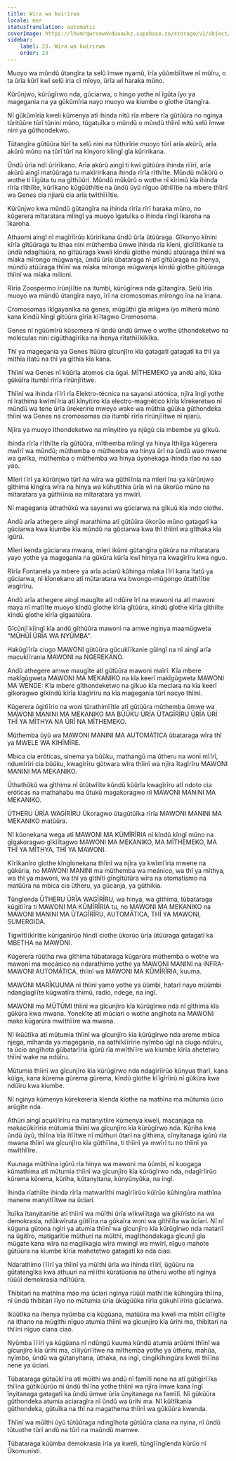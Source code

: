 ```yaml
---
title: Wira wa kwirirwa
locale: mer
statusTranslation: automatic
coverImage: https://lhvmrqwrcowdvduuaukz.supabase.co/storage/v1/object/public/strapi-uploads/small_cover-educacion-fundamental.webp-2d51a7828a2b1309555be27f7e2a61a0.webp
sidebar:
    label: 23. Wira wa kwirirwa
    order: 23
---
```

Muoyo wa mũndũ ũtangĩra ta selũ ĩmwe nyamũ, ĩrĩa yũũmbĩĩtwe nĩ mũĩru, o ta ũrĩa kũrĩ kwĩ selũ iria cĩ mĩoyo, ũrĩa wĩ haraka mũno.

Kũrũnjwo, kũrũgĩrwo nda, gũciarwa, o hingo yothe nĩ ĩgũta ĩyo ya magegania na ya gũkũmĩria nayo muoyo wa kiumbe o gĩothe ũtangĩra.

Nĩ gũkũmĩria kweli kũmenya atĩ ihinda riitũ rĩa mbere rĩa gũtũũra no nginya tũritũũre tũrĩ tũnini mũno, tũgatuĩka o mũndũ o mũndũ thĩinĩ witũ selũ ĩmwe nini ya gũthondekwo.

Tũtangĩra gũtũũra tũrĩ ta selũ nini na tũthirĩrie muoyo tũrĩ arĩa akũrũ, arĩa akũrũ mũno na tũrĩ tũrĩ na kĩnyoro kĩingĩ gĩa kũririkana.

Ũndũ ũrĩa ndĩ ũrĩrĩkano. Arĩa akũrũ aingĩ ti kwĩ gũtũũra ihinda rĩĩrĩ, arĩa akũrũ aingĩ matũũraga tu makĩririkana ihinda rĩrĩa rĩthiĩte. Mũndũ mũkũrũ o wothe ti ĩĩgũta tu na gĩthũũri. Mũndũ mũkũrũ o wothe nĩ kĩrimũ kĩa ihinda rĩrĩa rĩthiĩte, kũrĩkano kũgũũthĩtie na ũndũ ũyũ nĩguo ũthiĩĩtie na mbere thĩinĩ wa Genes cia njiarũ cia arĩa twĩthĩĩĩtie.

Kũrũnjwo kwa mũndũ gũtangĩra na ihinda rĩrĩa rĩrĩ haraka mũno, no kũgerera mĩtaratara mĩingĩ ya muoyo ĩgatuĩka o ihinda rĩngĩ ĩkaroha na ĩkaroha.

Athaomi aingĩ nĩ magĩrĩirũo kũririkana ũndũ ũrĩa ũtũũraga. Gĩkonyo kĩnini kĩrĩa gĩtũũraga tu ithaa nini mũthemba ũmwe ihinda rĩa kĩeni, gĩcĩĩtĩkanie ta ũndũ ndagĩtũũra, no gĩtũũraga kweli kĩndũ gĩothe mũndũ atũũraga thĩinĩ wa mĩaka mĩrongo mũgwanja, ũndũ ũrĩa ũbataraga nĩ atĩ gĩtũũraga na ihenya, mũndũ atũũraga thĩinĩ wa mĩaka mĩrongo mũgwanja kĩndũ gĩothe gĩtũũraga thĩinĩ wa mĩaka milioni.

Rĩrĩa Zoospermo ĩrũnjĩĩtie na itumbĩ, kũrũgĩrwa nda gũtangĩra. Selũ ĩrĩa muoyo wa mũndũ ũtangĩra nayo, ĩrĩ na cromosomas mĩrongo ĩna na ĩnana.

Cromosomas ĩkĩgayanĩka na genes, mũgũthĩ gĩa mĩigwa ĩyo mĩherũ mũno kana kĩndũ kĩngĩ gĩtũũra gĩrĩa kĩĩtagwo Cromosoma.

Genes nĩ ngũũmĩrũ kũsomera nĩ ũndũ ũndũ ũmwe o wothe ũthondeketwo na moléculas nini cigũthagĩrĩka na ihenya rĩtathĩĩkĩkĩka.

Thĩ ya magegania ya Genes ĩtũũra gĩcunjĩro kĩa gatagatĩ gatagatĩ ka thĩ ya mĩthĩa ĩtatũ na thĩ ya gĩthĩa kĩa kana.

Thĩinĩ wa Genes nĩ kũũrĩa atomos cia ũgai. MĨTHEMEKO ya andũ aitũ, ĩũka gũkũĩra itumbĩ rĩrĩa rĩrũnjĩĩtwe.

Thĩinĩ wa ihinda rĩĩrĩ rĩa Elektro-técnica na sayansi atómica, njĩra ĩngĩ yothe nĩ ĩrathima kwĩmĩĩria atĩ kĩnyitiro kĩa electro-magnético kĩrĩa kĩrekeretwo nĩ mũndũ wa tene ũrĩa ũrekeririe mweyo wake wa mũthia gũũka gũthondeka thĩinĩ wa Genes na cromosomas cia itumbĩ rĩrĩa rĩrũnjĩĩtwe nĩ njiarũ.

Njĩra ya muoyo ĩthondeketwo na mĩnyitiro ya njũgũ cia mbembe ya gĩkuũ.

Ihinda rĩrĩa rĩthiĩte rĩa gũtũũra, mĩthemba mĩingĩ ya hinya ĩthiĩga kũgerera mwĩrĩ wa mũndũ; mũthemba o mũthemba wa hinya ũrĩ na ũndũ wao mwene wa gwĩka, mũthemba o mũthemba wa hinya ũyonekaga ihinda rĩao na saa yao.

Mĩeri ĩĩrĩ ya kũrũnjwo tũrĩ na wĩra wa gũthĩĩnia na mĩeri ĩna ya kũrũnjwo gĩthima kĩngĩra wĩra na hinya wa kũhutithia ũrĩa wĩ na ũkorũo mũno na mĩtaratara ya gũthĩĩnia na mĩtaratara ya mwĩrĩ.

Nĩ magegania ũthathũkũ wa sayansi wa gũciarwa na gĩkuũ kĩa indo ciothe.

Andũ arĩa athegere aingĩ marathima atĩ gũtũũra ũkorũo mũno gatagatĩ ka gũciarwa kwa kiumbe kĩa mũndũ na gũciarwa kwa thĩ thĩinĩ wa gĩthaka kĩa igũrũ.

Mĩeri kenda gũciarwa mwana, mĩeri ikũmi gũtangĩra gũkũra na mĩtaratara yayo yothe ya magegania na gũkũra kũrĩa kwĩ hinya na kwagĩrĩru kwa nguo.

Rĩrĩa Fontanela ya mbere ya arĩa aciarũ kũhinga mĩaka ĩĩrĩ kana ĩtatũ ya gũciarwa, nĩ kĩonekano atĩ mũtaratara wa bwongo-mũgongo ũtathĩĩtie wagĩrĩru.

Andũ arĩa athegere aingĩ maugĩte atĩ ndũire ĩrĩ na mawoni na atĩ mawoni maya nĩ matĩĩte muoyo kĩndũ gĩothe kĩrĩa gĩtũũra, kĩndũ gĩothe kĩrĩa gĩthiĩte kĩndũ gĩothe kĩrĩa gĩgaatũũra.

Gĩcũnjĩ kĩingĩ kĩa andũ gĩthũũra mawoni na amwe nginya maamũgweta "MŨHŨĨ ŨRĨA WA NYŨMBA".

Hakũgĩĩrĩa ciugo MAWONI gũtũũra gũcukĩĩkanie gũingĩ na nĩ aingĩ arĩa macukĩĩrania MAWONI na NGEREKANO.

Andũ athegere amwe maugĩte atĩ gũtũũra mawoni maĩrĩ. Kĩa mbere makĩgũgweta MAWONI MA MEKANIKO na kĩa keerĩ makĩgũgweta MAWONI MA WENDE: Kĩa mbere gĩthondeketwo na gĩkuo kĩa meciara na kĩa keerĩ gĩkoragwo gĩkĩndũ kĩrĩa kĩagĩrĩru na kĩa magegania tũrĩ nacyo thĩinĩ.

Kũgerera ũgitĩĩrio na woni tũrathimĩĩtie atĩ gũtũũra mũthemba ũmwe wa MAWONI MANINI MA MEKANIKO MA BŨŨKU ŨRĨA ŨTAGĨRĨRU ŨRĨA ŨRĨ THĨ YA MĨTHYA NA ŨRĨ NA MĨTHEMEKO.

Mũthemba ũyũ wa MAWONI MANINI MA AUTOMÁTICA ũbataraga wĩra thĩ ya MWELE WA KIHĨMĨRE.

Mbica cia eróticas, sinema ya bũũku, mathangũ ma ũtheru na woni mĩĩrĩ, ndumĩrĩri cia bũũku, kwagĩrĩru gũtwara wĩra thĩinĩ wa njĩra ĩtagĩrĩru MAWONI MANINI MA MEKANIKO.

Ũthathũkũ wa gĩthima nĩ ũtũtwĩĩte kũndũ kũũrĩa kwagĩrĩru atĩ ndoto cia eróticas na mathahabu ma ũtukũ magakoragwo nĩ MAWONI MANINI MA MEKANIKO.

ŨTHERU ŨRĨA WAGĨRĨRU Ũkoragwo ũtagũtũĩka rĩrĩa MAWONI MANINI MA MEKANIKO matũũra.

Nĩ kũonekana wega atĩ MAWONI MA KŨMĨRĨRIA nĩ kĩndũ kĩngĩ mũno na gĩgakoragwo gĩkĩĩtagwo MAWONI MA MEKANIKO, MA MĨTHEMEKO, MA THĨ YA MĨTHYA, THĨ YA MAWONI.

Kĩrĩkanĩro gĩothe kĩngĩonekana thĩinĩ wa njĩra ya kwĩmĩĩria mwene na gũkũria, no MAWONI MANINI ma mũthemba wa meánico, wa thĩ ya mĩthya, wa thĩ ya mawoni, wa thĩ ya gĩthĩti gĩngĩtũtũra wĩra na otomatismo na matũũra na mbica cia ũtheru, ya gũcanja, ya gũthikia.

Tũngĩenda ŨTHERU ŨRĨA WAGĨRĨRU, wa hinya, wa gĩthima, tũbataraga kũgitĩĩra ti MAWONI MA KŨMĨRĨRIA tu, no MAWONI MA MEKANIKO na MAWONI MANINI MA ŨTAGĨRĨRU, AUTOMÁTICA, THĨ YA MAWONI, SUMERGIDA.

Tigwĩtĩĩkĩrĩtie kũriganĩrũo hĩndĩ ciothe ũkorũo ũrĩa ũtũũraga gatagatĩ ka MBETHA na MAWONI.

Kũgerera rũũtha rwa gĩthima tũbataraga kũgarũra mũthemba o wothe wa mawoni ma mecánico na ndarathimo yothe ya MAWONI MANINI na INFRA-MAWONI AUTOMÁTICA, thĩinĩ wa MAWONI MA KŨMĨRĨRIA, kuuma.

MAWONI MARĨKUUMA nĩ thĩinĩ yamo yothe ya ũũmbi, hatarĩ nayo mũũmbi ndangĩagĩĩte kũgwatĩra thimũ, radio, ndege, na ingĩ.

MAWONI ma MŨTŨMI thĩinĩ wa gĩcunjĩro kĩa kũrũgĩrwo nda nĩ gĩthima kĩa gũkũra kwa mwana. Yonekĩte atĩ mũciari o wothe angĩhota na MAWONI make kũgarũra mwĩthĩĩre wa mwana.

Nĩ ikũũtĩka atĩ mũtumia thĩinĩ wa gĩcunjĩro kĩa kũrũgĩrwo nda areme mbica njega, mĩhanda ya magegania, na aathĩkĩĩrĩrie nyĩmbo ũgĩ na ciugo ndũĩru, ta ũcio angĩhota gũbatarĩria igũrũ rĩa mwĩthĩĩre wa kiumbe kĩrĩa ahetetwo thĩinĩ wake na ndũĩru.

Mũtumia thĩinĩ wa gĩcunjĩro kĩa kũrũgĩrwo nda ndagĩrĩirũo kũnyua tharĩ, kana kũĩga, kana kũrema gũrema gũrema, kĩndũ gĩothe kĩĩgĩrĩirũ nĩ gũkũra kwa ndũĩru kwa kiumbe.

Nĩ nginya kũmenya kũrekereria kĩenda kĩothe na mathĩna ma mũtumia ũcio arũgĩte nda.

Athũri aingĩ acukĩĩrĩru na matanyitiire kũmenya kweli, macanjaga na makacũkĩrĩria mũtumia thĩinĩ wa gĩcunjĩro kĩa kũrũgĩrwo nda. Kũriha kwa ũndũ ũyũ, thĩĩna ĩrĩa ĩtĩĩtwe nĩ mũthuri ũtarĩ na gĩthima, cĩnyitanaga igũrũ rĩa mwana thĩinĩ wa gĩcunjĩro kĩa gũthĩĩna, ti thĩinĩ ya mwĩrĩ tu no thĩinĩ ya mwĩthĩĩre.

Kuunaga mũthĩna igũrũ rĩa hinya wa mawoni ma ũũmbi, nĩ kuogaga kũmathima atĩ mũtumia thĩinĩ wa gĩcunjĩro kĩa kũrũgĩrwo nda, ndagĩrĩirũo kũrema kũrema, kũriha, kũtanyitana, kũnyũnyũka, na ingĩ.

Ihinda rĩathiĩte ihinda rĩrĩa matwarĩthi magĩrĩirũo kũĩrũo kũhingũra mathĩna manene manyitĩĩtwe na ũciari.

Ĩtuĩka ĩtanyitanĩtie atĩ thĩinĩ wa mũĩthi ũrĩa wĩkwĩĩtaga wa gĩkĩrĩsto na wa demokrasia, ndũkwĩruta gũtĩĩra na gũkaĩra woni wa gĩthĩĩta wa ũciari. Nĩ nĩ kũguna gũtona ngiri ya atumia thĩinĩ wa gĩcunjĩro kĩa kũrũgĩrwo nda matariĩ na ũgitĩro, matigarĩtie mũthuri na mũĩthi, magĩthondekaga gĩcunjĩ gĩa mũgate kana wĩra na magĩikagia wĩra mwingĩ wa mwĩrĩ, nĩguo mahote gũtũũra na kiumbe kĩrĩa mahetetwo gatagatĩ ka nda ciao.

Ndarathimo ĩĩĩrĩ ya thĩinĩ ya mũĩthi ũrĩa wa ihinda rĩĩrĩ, ũgũũru na gũtatengĩka kwa athuuri na mĩĩthi kũratũonia na ũtheru wothe atĩ nginya rũũũĩ demokrasia ndĩtũũra.

Thibitari na mathĩna mao ma ũciari nginya rũũũĩ mathĩĩtie kũhingũra thĩĩna, nĩ ũndũ thibitari ĩĩyo no mũtumia ũrĩa ũkũgũũka rĩrĩa gũkuhĩĩrĩria gũciarwa.

Ikũũtĩka na ihenya nyũmba cia kũgũana, matũũra ma kweli ma mbĩri ciĩĩgĩte na ithano na mũgithi nĩguo atumia thĩinĩ wa gĩcunjĩro kĩa ũrihi ma, thibitari na thĩĩni nĩguo ciana ciao.

Nyũmba ĩĩĩrĩ ya kũgũana nĩ ndũngũ kuuma kũndũ atumia arũũmi thĩinĩ wa gĩcunjĩro kĩa ũrihi ma, cĩĩiyũrĩĩtwe na mĩthemba yothe ya ũtheru, mahũa, nyĩmbo, ũndũ wa gũtanyitana, ũthaka, na ingĩ, cĩngĩkĩhingũra kweli thĩĩna nene ya ũciari.

Tũbataraga gũtaũkĩĩra atĩ mũĩthi wa andũ nĩ famĩlĩ nene na atĩ gũtigĩrĩĩka thĩĩna gũtikũũrũo nĩ ũndũ thĩĩna yothe thĩinĩ wa njĩra ĩmwe kana ĩngĩ ĩnyitanaga gatagatĩ ka ũndũ ũmwe ũrĩa ũnyitanaga na famĩlĩ. Nĩ gũkũũra gũthondeka atumia aciaragĩra nĩ ũndũ wa ũrihi ma. Nĩ kũĩtĩkania gũthondeka, gũtuĩka na thĩ na magathema thĩinĩ wa gũkũũra kwenda.

Thĩinĩ wa mũĩthi ũyũ tũtũũraga ndingĩhota gũtũũra ciana na nyina, nĩ ũndũ tũtuothe tũrĩ andũ na tũrĩ na maũndũ mamwe.

Tũbataraga kũũmba demokrasia ĩrĩa ya kweli, tũngĩĩngĩenda kũrũo nĩ Ũkomunisti.

